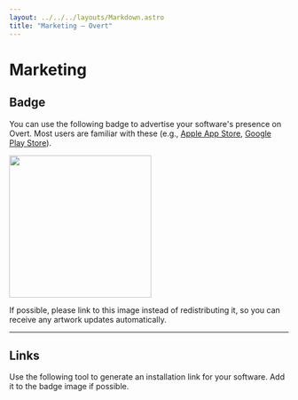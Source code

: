 ```yaml
---
layout: ../../../layouts/Markdown.astro
title: "Marketing – Overt"
---
```


# Marketing

## Badge

You can use the following badge to advertise your software's presence on Overt. Most users are familiar with these (e.g., [Apple App Store](https://developer.apple.com/app-store/marketing/guidelines/), [Google Play Store](https://play.google.com/intl/en_us/badges/)).

<img src="/images/overt-badge.png" width="256" class="d-block mx-auto my-4" />

If possible, please link to this image instead of redistributing it, so you can receive any artwork updates automatically.

---

## Links

Use the following tool to generate an installation link for your software. Add it to the badge image if possible.


<LinkGenerator client:idle />
